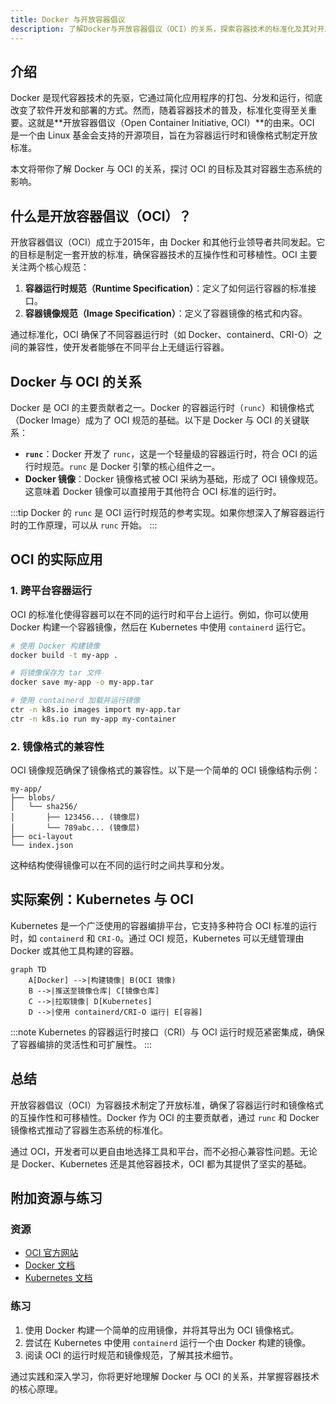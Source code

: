 ```yaml
---
title: Docker 与开放容器倡议
description: 了解Docker与开放容器倡议（OCI）的关系，探索容器技术的标准化及其对开发者的影响。
---
```


## 介绍

Docker 是现代容器技术的先驱，它通过简化应用程序的打包、分发和运行，彻底改变了软件开发和部署的方式。然而，随着容器技术的普及，标准化变得至关重要。这就是**开放容器倡议（Open Container Initiative, OCI）**的由来。OCI 是一个由 Linux 基金会支持的开源项目，旨在为容器运行时和镜像格式制定开放标准。

本文将带你了解 Docker 与 OCI 的关系，探讨 OCI 的目标及其对容器生态系统的影响。

## 什么是开放容器倡议（OCI）？

开放容器倡议（OCI）成立于2015年，由 Docker 和其他行业领导者共同发起。它的目标是制定一套开放的标准，确保容器技术的互操作性和可移植性。OCI 主要关注两个核心规范：

1. **容器运行时规范（Runtime Specification）**：定义了如何运行容器的标准接口。
2. **容器镜像规范（Image Specification）**：定义了容器镜像的格式和内容。

通过标准化，OCI 确保了不同容器运行时（如 Docker、containerd、CRI-O）之间的兼容性，使开发者能够在不同平台上无缝运行容器。

## Docker 与 OCI 的关系

Docker 是 OCI 的主要贡献者之一。Docker 的容器运行时（`runc`）和镜像格式（Docker Image）成为了 OCI 规范的基础。以下是 Docker 与 OCI 的关键联系：

- **`runc`**：Docker 开发了 `runc`，这是一个轻量级的容器运行时，符合 OCI 的运行时规范。`runc` 是 Docker 引擎的核心组件之一。
- **Docker 镜像**：Docker 镜像格式被 OCI 采纳为基础，形成了 OCI 镜像规范。这意味着 Docker 镜像可以直接用于其他符合 OCI 标准的运行时。

:::tip
Docker 的 `runc` 是 OCI 运行时规范的参考实现。如果你想深入了解容器运行时的工作原理，可以从 `runc` 开始。
:::

## OCI 的实际应用

### 1. 跨平台容器运行

OCI 的标准化使得容器可以在不同的运行时和平台上运行。例如，你可以使用 Docker 构建一个容器镜像，然后在 Kubernetes 中使用 `containerd` 运行它。

```bash
# 使用 Docker 构建镜像
docker build -t my-app .

# 将镜像保存为 tar 文件
docker save my-app -o my-app.tar

# 使用 containerd 加载并运行镜像
ctr -n k8s.io images import my-app.tar
ctr -n k8s.io run my-app my-container
```

### 2. 镜像格式的兼容性

OCI 镜像规范确保了镜像格式的兼容性。以下是一个简单的 OCI 镜像结构示例：

```plaintext
my-app/
├── blobs/
│   └── sha256/
│       ├── 123456... (镜像层)
│       └── 789abc... (镜像层)
├── oci-layout
└── index.json
```

这种结构使得镜像可以在不同的运行时之间共享和分发。

## 实际案例：Kubernetes 与 OCI

Kubernetes 是一个广泛使用的容器编排平台，它支持多种符合 OCI 标准的运行时，如 `containerd` 和 `CRI-O`。通过 OCI 规范，Kubernetes 可以无缝管理由 Docker 或其他工具构建的容器。

```mermaid
graph TD
    A[Docker] -->|构建镜像| B(OCI 镜像)
    B -->|推送至镜像仓库| C[镜像仓库]
    C -->|拉取镜像| D[Kubernetes]
    D -->|使用 containerd/CRI-O 运行| E[容器]
```

:::note
Kubernetes 的容器运行时接口（CRI）与 OCI 运行时规范紧密集成，确保了容器编排的灵活性和可扩展性。
:::

## 总结

开放容器倡议（OCI）为容器技术制定了开放标准，确保了容器运行时和镜像格式的互操作性和可移植性。Docker 作为 OCI 的主要贡献者，通过 `runc` 和 Docker 镜像格式推动了容器生态系统的标准化。

通过 OCI，开发者可以更自由地选择工具和平台，而不必担心兼容性问题。无论是 Docker、Kubernetes 还是其他容器技术，OCI 都为其提供了坚实的基础。

## 附加资源与练习

### 资源
- [OCI 官方网站](https://opencontainers.org/)
- [Docker 文档](https://docs.docker.com/)
- [Kubernetes 文档](https://kubernetes.io/docs/)

### 练习
1. 使用 Docker 构建一个简单的应用镜像，并将其导出为 OCI 镜像格式。
2. 尝试在 Kubernetes 中使用 `containerd` 运行一个由 Docker 构建的镜像。
3. 阅读 OCI 的运行时规范和镜像规范，了解其技术细节。

通过实践和深入学习，你将更好地理解 Docker 与 OCI 的关系，并掌握容器技术的核心原理。